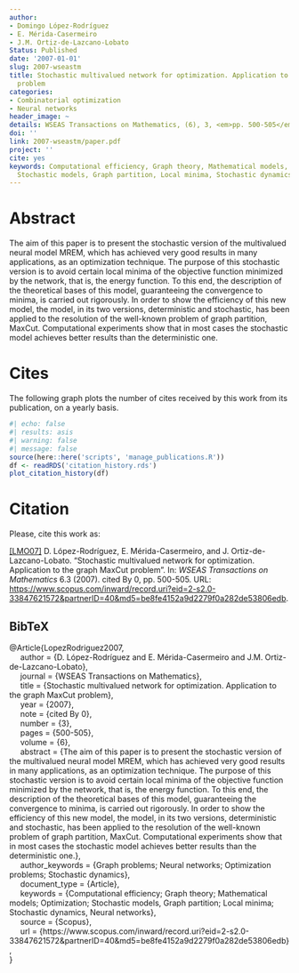 ```yaml
---
author:
- Domingo López-Rodríguez
- E. Mérida-Casermeiro
- J.M. Ortiz-de-Lazcano-Lobato
Status: Published
date: '2007-01-01'
slug: 2007-wseastm
title: Stochastic multivalued network for optimization. Application to the graph MaxCut
  problem
categories:
- Combinatorial optimization
- Neural networks
header_image: ~
details: WSEAS Transactions on Mathematics, (6), 3, <em>pp. 500-505</em>
doi: ''
link: 2007-wseastm/paper.pdf
project: ''
cite: yes
keywords: Computational efficiency, Graph theory, Mathematical models, Optimization,
  Stochastic models, Graph partition, Local minima, Stochastic dynamics, Neural networks
---
```




# Abstract


The aim of this paper is to present the stochastic version of the multivalued neural model MREM, which has achieved very good results in many applications, as an optimization technique. The purpose of this stochastic version is to avoid certain local minima of the objective function minimized by the network, that is, the energy function. To this end, the description of the theoretical bases of this model, guaranteeing the convergence to minima, is carried out rigorously. In order to show the efficiency of this new model, the model, in its two versions, deterministic and stochastic, has been applied to the resolution of the well-known problem of graph partition, MaxCut. Computational experiments show that in most cases the stochastic model achieves better results than the deterministic one.





# Cites

The following graph plots the number of cites received by this work from its publication, on a yearly basis.

```r
#| echo: false
#| results: asis
#| warning: false
#| message: false
source(here::here('scripts', 'manage_publications.R'))
df <- readRDS('citation_history.rds')
plot_citation_history(df)
```


# Citation
Please, cite this work as:


<a name=bib-LopezRodriguez2007></a>[[LMO07]](#cite-LopezRodriguez2007) D. López-Rodríguez, E. Mérida-Casermeiro, and J. Ortiz-de-Lazcano-Lobato. “Stochastic multivalued network for optimization. Application to the graph MaxCut problem”. In: _WSEAS Transactions on Mathematics_ 6.3 (2007). cited By 0, pp. 500-505. URL: [https://www.scopus.com/inward/record.uri?eid=2-s2.0-33847621572&partnerID=40&md5=be8fe4152a9d2279f0a282de53806edb](https://www.scopus.com/inward/record.uri?eid=2-s2.0-33847621572&partnerID=40&md5=be8fe4152a9d2279f0a282de53806edb).

::: {.callout-note appearance="minimal" collapse=true}

## BibTeX

@Article{LopezRodriguez2007,<br>&nbsp;&nbsp;&nbsp;&nbsp;  author = {D. López-Rodríguez and E. Mérida-Casermeiro and J.M. Ortiz-de-Lazcano-Lobato},<br>&nbsp;&nbsp;&nbsp;&nbsp;  journal = {WSEAS Transactions on Mathematics},<br>&nbsp;&nbsp;&nbsp;&nbsp;  title = {Stochastic multivalued network for optimization. Application to the graph MaxCut problem},<br>&nbsp;&nbsp;&nbsp;&nbsp;  year = {2007},<br>&nbsp;&nbsp;&nbsp;&nbsp;  note = {cited By 0},<br>&nbsp;&nbsp;&nbsp;&nbsp;  number = {3},<br>&nbsp;&nbsp;&nbsp;&nbsp;  pages = {500-505},<br>&nbsp;&nbsp;&nbsp;&nbsp;  volume = {6},<br>&nbsp;&nbsp;&nbsp;&nbsp;  abstract = {The aim of this paper is to present the stochastic version of the multivalued neural model MREM, which has achieved very good results in many applications, as an optimization technique. The purpose of this stochastic version is to avoid certain local minima of the objective function minimized by the network, that is, the energy function. To this end, the description of the theoretical bases of this model, guaranteeing the convergence to minima, is carried out rigorously. In order to show the efficiency of this new model, the model, in its two versions, deterministic and stochastic, has been applied to the resolution of the well-known problem of graph partition, MaxCut. Computational experiments show that in most cases the stochastic model achieves better results than the deterministic one.},<br>&nbsp;&nbsp;&nbsp;&nbsp;  author_keywords = {Graph problems; Neural networks; Optimization problems; Stochastic dynamics},<br>&nbsp;&nbsp;&nbsp;&nbsp;  document_type = {Article},<br>&nbsp;&nbsp;&nbsp;&nbsp;  keywords = {Computational efficiency; Graph theory; Mathematical models; Optimization; Stochastic models, Graph partition; Local minima; Stochastic dynamics, Neural networks},<br>&nbsp;&nbsp;&nbsp;&nbsp;  source = {Scopus},<br>&nbsp;&nbsp;&nbsp;&nbsp;  url = {https://www.scopus.com/inward/record.uri?eid=2-s2.0-33847621572&partnerID=40&md5=be8fe4152a9d2279f0a282de53806edb},<br>}

:::



